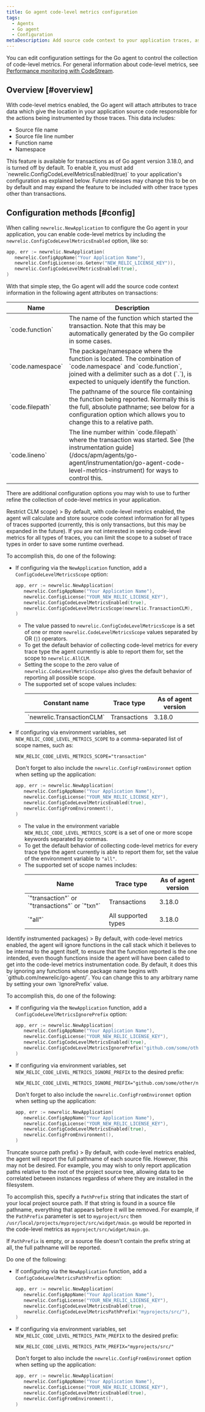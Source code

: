 ```yaml
---
title: Go agent code-level metrics configuration
tags:
  - Agents
  - Go agent
  - Configuration
metaDescription: Add source code context to your application traces, associating the trace data with the specific code being instrumented.
---
```


You can edit configuration settings for the Go agent to control the collection of code-level metrics. For general information about code-level metrics, see [Performance monitoring with CodeStream](/docs/codestream/how-use-codestream/performance-monitoring).

## Overview [#overview]

With code-level metrics enabled, the Go agent will attach attributes to trace data which give the location in your application source code
responsible for the actions being instrumented by those traces. This data includes:
 * Source file name
 * Source file line number
 * Function name
 * Namespace

<Callout variant="important">
    This feature is available for transactions as of Go agent version 3.18.0, and is turned off by default. To enable it, you must
    add `newrelic.ConfigCodeLevelMetricsEnabled(true)` to your application's configuration as explained below. Future releases may
    change this to be on by default and may expand the feature to be included with other trace types other than transactions.
</Callout>

## Configuration methods [#config]

When calling `newrelic.NewApplication` to configure the Go agent in your application, you can enable code-level metrics by
including the `newrelic.ConfigCodeLevelMetricsEnabled` option, like so:

```go
app, err := newrelic.NewApplication(
   newrelic.ConfigAppName("Your Application Name"),
   newrelic.ConfigLicense(os.Getenv("NEW_RELIC_LICENSE_KEY")),
   newrelic.ConfigCodeLevelMetricsEnabled(true),
)
```

With that simple step, the Go agent will add the source code context information in the following agent attributes on transactions:
<table>
  <thead>
    <tr>
    <th style={{ width: "200px" }}>
      Name
    </th>
    <th>
      Description
    </th>
    </tr>
  </thead>
  <tbody>
    <tr>
    <td>
      `code.function`
    </td>
    <td>
      The name of the function which started the transaction. Note that this may be automatically generated by the Go compiler in some cases.
    </td>
    </tr>
    <tr>
    <td>
      `code.namespace`
    </td>
    <td>
      The package/namespace where the function is located. The combination of `code.namespace` and `code.function`, joined with a delimiter such as
      a dot (`.`), is expected to uniquely identify the function.
    </td>
    </tr>
    <tr>
    <td>
      `code.filepath`
    </td>
    <td>
      The pathname of the source file containing the function being reported. Normally this is the full, absolute pathname; see below for
      a configuration option which allows you to change this to a relative path.
    </td>
    </tr>
    <tr>
    <td>
      `code.lineno`
    </td>
    <td>
      The line number within `code.filepath` where the transaction was started. See [the instrumentation guide](/docs/apm/agents/go-agent/instrumentation/go-agent-code-level-metrics-instrument) for ways to control this.
    </td>
    </tr>
  </tbody>
</table>

There are additional configuration options you may wish to use to further refine the collection of code-level metrics in your application.

<CollapserGroup>
  <Collapser
    id="go-clm-config-scope"
    title={<>Restrict CLM scope</>}
  >
  By default, with code-level metrics enabled, the agent will calculate and store source code context information for all types of traces
  supported (currently, this is only transactions, but this may be expanded in the future). If you are not interested in seeing code-level
  metrics for all types of traces, you can limit the scope to a subset of trace types in order to save some runtime overhead.

  To accomplish this, do one of the following:

  * If configuring via the `NewApplication` function, add a `ConfigCodeLevelMetricsScope` option:

    ```go
    app, err := newrelic.NewApplication(
       newrelic.ConfigAppName("Your Application Name"),
       newrelic.ConfigLicense("YOUR_NEW_RELIC_LICENSE_KEY"),
       newrelic.ConfigCodeLevelMetricsEnabled(true),
       newrelic.ConfigCodeLevelMetricsScope(newrelic.TransactionCLM),  // transactions only
    )
    ```
      * The value passed to `newrelic.ConfigCodeLevelMetricsScope` is a set of one or more `newrelic.CodeLevelMetricsScope` values separated by OR (`|`) operators.
      * To get the default behavior of collecting code-level metrics for every trace type the agent currently is able to report them for, set the scope to `newrelic.AllCLM`.
      * Setting the scope to the zero value of `newrelic.CodeLevelMetricsScope` also gives the default behavior of reporting all possible scope.
      * The supported set of scope values includes:
        <table>
          <thead>
            <tr>
            <th>
              Constant name
            </th>
            <th>
              Trace type
            </th>
            <th>
              As of agent version
            </th>
            </tr>
          </thead>
          <tbody>
            <tr>
            <td>
              `newrelic.TransactionCLM`
            </td>
            <td>
              Transactions
            </td>
            <td>
              3.18.0
            </td>
            </tr>
          </tbody>
        </table>
  * If configuring via environment variables, set `NEW_RELIC_CODE_LEVEL_METRICS_SCOPE` to a comma-separated list of scope names, such as:
    ```
    NEW_RELIC_CODE_LEVEL_METRICS_SCOPE="transaction"
    ```

    Don't forget to also include the `newrelic.ConfigFromEnvironmet` option when setting up the application:

    ```go
    app, err := newrelic.NewApplication(
       newrelic.ConfigAppName("Your Application Name"),
       newrelic.ConfigLicense("YOUR_NEW_RELIC_LICENSE_KEY"),
       newrelic.ConfigCodeLevelMetricsEnabled(true),
       newrelic.ConfigFromEnvironment(),
    )
    ```
      * The value in the environment variable `NEW_RELIC_CODE_LEVEL_METRICS_SCOPE` is a set of one or more scope keywords separated by commas.
      * To get the default behavior of collecting code-level metrics for every trace type the agent currently is able to report them for, set the value of the environment variable to `"all"`.
      * The supported set of scope names includes:
        <table>
          <thead>
            <tr>
            <th>
              Name
            </th>
            <th>
              Trace type
            </th>
            <th>
              As of agent version
            </th>
            </tr>
          </thead>
          <tbody>
            <tr>
            <td>
              `"transaction"` or `"transactions"` or `"txn"`
            </td>
            <td>
              Transactions
            </td>
            <td>
              3.18.0
            </td>
            </tr>
            <tr>
            <td>
              `"all"`
            </td>
            <td>
              All supported types
            </td>
            <td>
              3.18.0
            </td>
            </tr>
          </tbody>
        </table>
  </Collapser>
  <Collapser
    id="go-clm-config-ignore-prefix"
    title={<>Identify instrumented packages</>}
  >
  By default, with code-level metrics enabled, the agent will ignore functions in the call stack which it believes to be internal
  to the agent itself, to ensure that the function reported is the one intended, even though functions inside the agent will have
  been called to get into the code-level metrics instrumentation code. By default, it does this by ignoring any functions whose
  package name begins with `github.com/newrelic/go-agent/`. You can change this to any arbitrary name by setting your own
  `IgnorePrefix` value.

  To accomplish this, do one of the following:

  * If configuring via the `NewApplication` function, add a `ConfigCodeLevelMetricsIgnorePrefix` option:

    ```go
    app, err := newrelic.NewApplication(
       newrelic.ConfigAppName("Your Application Name"),
       newrelic.ConfigLicense("YOUR_NEW_RELIC_LICENSE_KEY"),
       newrelic.ConfigCodeLevelMetricsEnabled(true),
       newrelic.ConfigCodeLevelMetricsIgnorePrefix("github.com/some/other/name/"),
    )
    ```

  * If configuring via environment variables, set `NEW_RELIC_CODE_LEVEL_METRICS_IGNORE_PREFIX` to the desired prefix:
    ```
    NEW_RELIC_CODE_LEVEL_METRICS_IGNORE_PREFIX="github.com/some/other/name/"
    ```

    Don't forget to also include the `newrelic.ConfigFromEnvironmet` option when setting up the application:

    ```go
    app, err := newrelic.NewApplication(
       newrelic.ConfigAppName("Your Application Name"),
       newrelic.ConfigLicense("YOUR_NEW_RELIC_LICENSE_KEY"),
       newrelic.ConfigCodeLevelMetricsEnabled(true),
       newrelic.ConfigFromEnvironment(),
    )
    ```
  </Collapser>
  <Collapser
    id="go-clm-config-path-prefix"
    title={<>Truncate source path prefix</>}
  >
  By default, with code-level metrics enabled, the agent will report the full pathname of each source file. However, this may
  not be desired. For example, you may wish to only report application paths relative to the root of the project source
  tree, allowing data to be correlated between instances regardless of where they are installed in the filesystem.

  To accomplish this, specify a `PathPrefix` string that indicates the start of your local project source path. If that string is found
  in a source file pathname, everything that appears before it will be removed. For example, if the `PathPrefix` parameter
  is set to `myproject/src` then `/usr/local/projects/myproject/src/widget/main.go` would be reported in the code-level metrics
  as `myproject/src/widget/main.go`.

  If `PathPrefix` is empty, or a source file doesn't contain the prefix string at all, the full pathname will be reported.

  Do one of the following:

  * If configuring via the `NewApplication` function, add a `ConfigCodeLevelMetricsPathPrefix` option:

    ```go
    app, err := newrelic.NewApplication(
       newrelic.ConfigAppName("Your Application Name"),
       newrelic.ConfigLicense("YOUR_NEW_RELIC_LICENSE_KEY"),
       newrelic.ConfigCodeLevelMetricsEnabled(true),
       newrelic.ConfigCodeLevelMetricsPathPrefix("myprojects/src/"),
    )
    ```

  * If configuring via environment variables, set `NEW_RELIC_CODE_LEVEL_METRICS_PATH_PREFIX` to the desired prefix:
    ```
    NEW_RELIC_CODE_LEVEL_METRICS_PATH_PREFIX="myprojects/src/"
    ```

    Don't forget to also include the `newrelic.ConfigFromEnvironmet` option when setting up the application:

    ```go
    app, err := newrelic.NewApplication(
       newrelic.ConfigAppName("Your Application Name"),
       newrelic.ConfigLicense("YOUR_NEW_RELIC_LICENSE_KEY"),
       newrelic.ConfigCodeLevelMetricsEnabled(true),
       newrelic.ConfigFromEnvironment(),
    )
    ```
  </Collapser>
</CollapserGroup>
